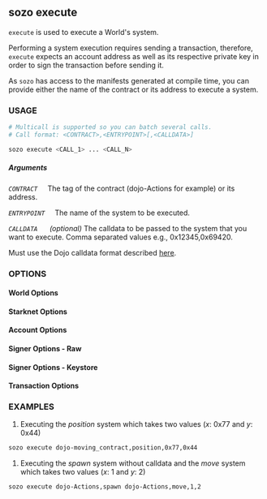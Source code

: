 
## sozo execute

`execute` is used to execute a World's system.

Performing a system execution requires sending a transaction, therefore, `execute` expects an account address as well as its respective private key in order to sign the transaction before sending it.

As `sozo` has access to the manifests generated at compile time, you can provide either the name of the contract or its address to execute a system.

### USAGE

```sh
# Multicall is supported so you can batch several calls.
# Call format: <CONTRACT>,<ENTRYPOINT>[,<CALLDATA>]

sozo execute <CALL_1> ... <CALL_N>
```

##### Arguments

_`CONTRACT`_
&nbsp;&nbsp;&nbsp;&nbsp;The tag of the contract (dojo-Actions for example) or its address.

_`ENTRYPOINT`_
&nbsp;&nbsp;&nbsp;&nbsp;The name of the system to be executed.

_`CALLDATA`_
&nbsp;&nbsp;&nbsp;&nbsp; _(optional)_ The calldata to be passed to the system that you want to execute. Comma separated values e.g., 0x12345,0x69420.

Must use the Dojo calldata format described [here](/toolchain/sozo/calldata_format).

### OPTIONS

#### World Options

<WorldOptions />

#### Starknet Options

<StarknetOptions />

#### Account Options

<AccountOptions />

#### Signer Options - Raw

<SignerOptionsRaw />

#### Signer Options - Keystore

<SignerOptionsKeystore />

#### Transaction Options

<TransactionOptions />

### EXAMPLES

1. Executing the _position_ system which takes two values (_x_: 0x77 and _y_: 0x44)

```sh
sozo execute dojo-moving_contract,position,0x77,0x44
```

1. Executing the _spawn_ system without calldata and the _move_ system which takes two values (_x_: 1 and _y_: 2)

```sh
sozo execute dojo-Actions,spawn dojo-Actions,move,1,2
```
